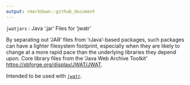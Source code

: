 ```yaml
---
output: rmarkdown::github_document
---
```


`jwatjars` : Java '.jar' Files for 'jwatr'

By separating out 'JAR' files from 'rJava'-based packages, such packages
can have a lighter filesystem footprint, especially when they are likely to change 
at a more rapid pace than the underlying libraries they depend upon. Core library 
files from the 'Java Web Archive Toolkit' <https://sbforge.org/display/JWAT/JWAT>.

Intended to be used with [`jwatr`](https://github.com/hrbrmstr/jwatr).
